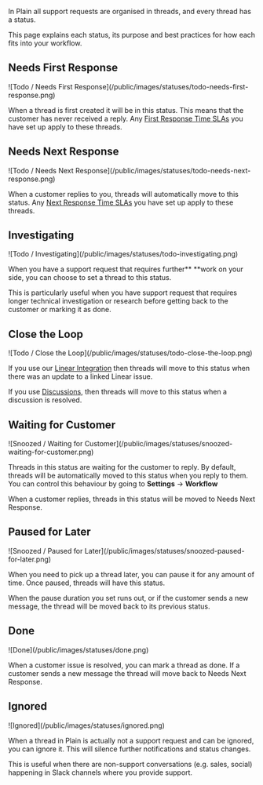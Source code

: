 In Plain all support requests are organised in threads, and every thread has a status.

This page explains each status, its purpose and best practices for how each fits into your workflow.

## Needs First Response

<Frame>![Todo / Needs First Response](/public/images/statuses/todo-needs-first-response.png)</Frame>

When a thread is first created it will be in this status. This means that the customer has never received a reply. Any [First Response Time SLAs](/tiers#slas) you have set up apply to these threads.

## Needs Next Response

<Frame>![Todo / Needs Next Response](/public/images/statuses/todo-needs-next-response.png)</Frame>

When a customer replies to you, threads will automatically move to this status. Any [Next Response Time SLAs](/tiers#slas) you have set up apply to these threads.

## Investigating

<Frame>![Todo / Investigating](/public/images/statuses/todo-investigating.png)</Frame>

When you have a support request that requires further\*\* \*\*work on your side, you can choose to set a thread to this status.

This is particularly useful when you have support request that requires longer technical investigation or research before getting back to the customer or marking it as done.

## Close the Loop

<Frame>![Todo / Close the Loop](/public/images/statuses/todo-close-the-loop.png)</Frame>

If you use our [Linear Integration](/integrations/linear) then threads will move to this status when there was an update to a linked Linear issue.

If you use [Discussions](/discussions), then threads will move to this status when a discussion is resolved.

## Waiting for Customer

<Frame>
  ![Snoozed / Waiting for Customer](/public/images/statuses/snoozed-waiting-for-customer.png)
</Frame>

Threads in this status are waiting for the customer to reply. By default, threads will be automatically moved to this status when you reply to them. You can control this behaviour by going to **Settings** → **Workflow**

When a customer replies, threads in this status will be moved to Needs Next Response.

## Paused for Later

<Frame>![Snoozed / Paused for Later](/public/images/statuses/snoozed-paused-for-later.png)</Frame>

When you need to pick up a thread later, you can pause it for any amount of time. Once paused, threads will have this status.

When the pause duration you set runs out, or if the customer sends a new message, the thread will be moved back to its previous status.

## Done

<Frame>![Done](/public/images/statuses/done.png)</Frame>

When a customer issue is resolved, you can mark a thread as done. If a customer sends a new message the thread will move back to Needs Next Response.

## Ignored

<Frame>![Ignored](/public/images/statuses/ignored.png)</Frame>

When a thread in Plain is actually not a support request and can be ignored, you can ignore it. This will silence further notifications and status changes.

This is useful when there are non-support conversations (e.g. sales, social) happening in Slack channels where you provide support.
